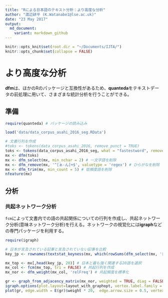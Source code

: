 ```yaml
---
title: "Rによる日本語のテキスト分析：より高度な分析"
author: "渡辺耕平 (K.Watanabe1@lse.ac.uk)"
date: "23 May 2017"
output:
  md_document:
    variant: markdown_github
---
```


```r
knitr::opts_knit$set(root.dir = "~/Documents/IJTA/")
knitr::opts_chunk$set(collapse = FALSE)
```

# より高度な分析
**dfm**は、ほかのRのパッケージと互換性があるため、**quanteda**をテキストデータの前処理に用いて、さまざまな統計分析を行うことができる。

## 準備
```r
require(quanteda) # パッケージの読み込み
```

```r
load('data/data_corpus_asahi_2016_seg.RData')

# 文書行列を作成
#toks <- tokens(data_corpus_asahi_2016, remove_punct = TRUE)
toks <- tokens(data_corpus_asahi_2016_seg, what = "fastestword", remove_punct = FALSE)
mx <- dfm(toks)
mx <- dfm_select(mx, min_nchar = 2) # 一文字語を削除
mx <- dfm_remove(mx, '^[ぁ-ん]+$', valuetype = 'regex') # ひらがなを削除
mx <- dfm_trim(mx, min_count = 5) # 低頻度語を削除
nfeature(mx)
```

## 分析

### 共起ネットワーク分析
`fcm`によって文書内での語の共起関係についての行列を作成し、共起ネットワーク分析(意味ネットワーク分析)を行える。ネットワークの視覚化には**igraph**などの専門パッケージを利用する。
```r
require(igraph)
```

```r

# 日本が言及されている記事と言及されていない記事を比較
key_jp <- rownames(textstat_keyness(mx, which(rowSums(dfm_select(mx, '日本')) > 0))) 

mx_top <- mx[,head(key_jp, 20)] # 日本と最も強く関連する20語を選択
mx_col <- fcm(mx_top, tri = FALSE) # 共起行列を作成
mx_nor <- dfm_weight(mx_col, 'relFreq') # 共起頻度を標準化
```
```r
gr <- graph_from_adjacency_matrix(mx_nor, weighted = TRUE, diag = FALSE) # グラフオブジェクトを作成
igraph.options(plot.layout=layout_with_graphopt, vertex.label.family = 'sanserif', vertex.label.cex = 0.8)
plot(gr, edge.width = E(gr)$weight * 20,  edge.arrow.size = 0.5, vertex.size = 20)

```
